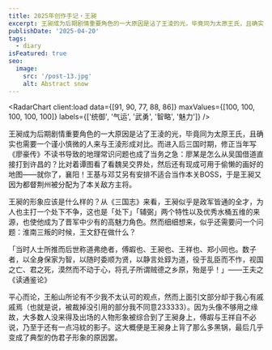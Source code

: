 ```yaml
---
title: 2025年创作手记・王昶
excerpt: 王昶成为后期剧情重要角色的一大原因是沾了王淩的光，毕竟同为太原王氏，且确实也需要一个谨小慎微的人来与王淩形成对比。
publishDate: '2025-04-20'
tags:
  - diary
isFeatured: true
seo:
  image:
    src: '/post-13.jpg'
    alt: Abstract snow
---
```



<RadarChart client:load data={[91, 90, 77, 88, 86]} maxValues={[100, 100, 100, 100, 100]} labels={['统御', '气运', '武勇', '智略', '魅力']} />

王昶成为后期剧情重要角色的一大原因是沾了王淩的光，毕竟同为太原王氏，且确实也需要一个谨小慎微的人来与王淩形成对比。而进入后三国时期，修正当年写《廖豪传》不读书导致的地理常识问题也成了当务之急：廖某是怎么从吴国借道直接打到许昌的？比对着谭图看了看魏吴交界处，然后还有现成可用于偷懒的画好的地图——就你了，襄阳！王基与邓艾另有安排不适合当作本关BOSS，于是王昶又因为都督荆州被分配为了本关敌方主将。

王昶的形象应该是什么样的？从《三国志》来看，王昶似乎是政军皆通的全才，为人也主打一个处下不争，这也是「处下」「辅弼」两个特性以及优秀水桶五维的来源，也使他成为了晋军中少有的高魅力角色。然而细细想来，似乎还需要问一个问题：淮南三叛的时候，王文舒在做什么？

「当时人士所推而后世称道弗绝者，傅嘏也、王昶也、王祥也、郑小同也。数子者，以全身保家为智，以随时委顺为贤，以静言处錞为道，役于乱臣而不怍，视国之亡、君之死，漠然而不动于心，将孔子所谓贼德之乡原，殆是乎！」——王夫之《读通鉴论》

平心而论，王船山所论有不少我不太认可的观点，然而上面引文部分却于我心有戚戚焉（也就是说，被裁掉没引用的部分我不同意233333）。因为头像不够用之缘故，大多数人没来得及出场的人物形象被综合到了王昶身上，傅嘏与王祥自不必说，乃至于还有一点冯紞的影子。这大概便是王昶身上背了那么多黑锅，最后几乎变成了典型的伪君子形象的原因罢。
